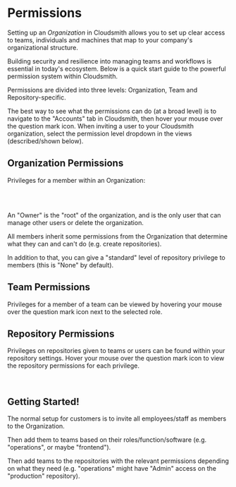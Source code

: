 
# Permissions

Setting up an _Organization_ in Cloudsmith allows you to set up clear access to teams, individuals and machines that map to your company's organizational structure.

Building security and resilience into managing teams and workflows is essential in today's ecosystem. Below is a quick start guide to the powerful permission system within Cloudsmith. 

Permissions are divided into three levels: Organization, Team and Repository-specific.

The best way to see what the permissions can do (at a broad level) is to navigate to the "Accounts" tab in Cloudsmith, then hover your mouse over the question mark icon. When inviting a user to your Cloudsmith organization, select the permission level dropdown in the views (described/shown below).

## Organization Permissions

Privileges for a member within an Organization:

<BlockImage src={img_Screenshot_2024_11_08_at_3_16_55_PM} alt=""></BlockImage>


<BlockImage src={img_Screenshot_2024_11_08_at_3_15_38_PM} alt=""></BlockImage>

<br />

<br />

An "Owner" is the "root" of the organization, and is the only user that can manage other users or delete the organization.

All members inherit some permissions from the Organization that determine what they can and can't do (e.g. create repositories).

In addition to that, you can give a "standard" level of repository privilege to members (this is "None" by default).

## Team Permissions

Privileges for a member of a team can be viewed by hovering your mouse over the question mark icon next to the selected role. 

<BlockImage src={img_Screenshot_2024_11_08_at_3_23_22_PM} alt=""></BlockImage>

## Repository Permissions

Privileges on repositories given to teams or users can be found within your repository settings. Hover your mouse over the question mark icon to view the repository permissions for each privilege. 

<BlockImage src={img_Screenshot_2024_11_08_at_3_28_38_PM} alt=""></BlockImage>

<br />

## Getting Started!

The normal setup for customers is to invite all employees/staff as members to the Organization.

Then add them to teams based on their roles/function/software (e.g. "operations", or maybe "frontend").

Then add teams to the repositories with the relevant permissions depending on what they need (e.g. "operations" might have "Admin" access on the "production" repository).
